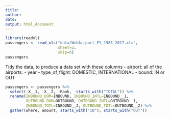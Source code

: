 ```yaml
---
title:
author:
date:
output: html_document
---
```


```r
library(readxl)
passengers <- read_xls("data/WebAirport_FY_1986-2017.xls", 
                       sheet=3, 
                       skip=6)
passengers
```

Tidy the data, to produce a data set with these columns
    - airport: all of the airports. 
    - year 
    - type_of_flight: DOMESTIC, INTERNATIONAL
    - bound: IN or OUT

```r
passengers <- passengers %>% 
  select(-X__1, -X__2, -Rank, -starts_with("TOTAL")) %>%
  rename(INBOUND_DOM=INBOUND, INBOUND_INTL=INBOUND__1, 
         OUTBOUND_DOM=OUTBOUND, OUTBOUND_INTL=OUTBOUND__1,
         INBOUND_TOTL=INBOUND__2, OUTBOUND_TOTL=OUTBOUND__2) %>%
  gather(where, amount, starts_with("IN"), starts_with("OUT")) 
```
